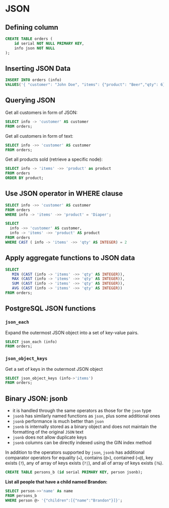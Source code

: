 # JSON

## Defining column

```sql
CREATE TABLE orders (
	id serial NOT NULL PRIMARY KEY,
	info json NOT NULL
);
```

## Inserting JSON Data

```sql
INSERT INTO orders (info)
VALUES('{ "customer": "John Doe", "items": {"product": "Beer","qty": 6}}');
```


## Querying JSON

Get all customers in form of JSON:

```sql
SELECT info -> 'customer' AS customer
FROM orders;
```

Get all customers in form of text:

```sql
SELECT info ->> 'customer' AS customer
FROM orders;
```

Get all products sold (retrieve a specific node):

```sql
SELECT info -> 'items' ->> 'product' as product
FROM orders
ORDER BY product;
```

## Use JSON operator in WHERE clause

```sql
SELECT info ->> 'customer' AS customer
FROM orders
WHERE info -> 'items' ->> 'product' = 'Diaper';
```

```sql
SELECT 
  info ->> 'customer' AS customer,
  info -> 'items' ->> 'product' AS product
FROM orders
WHERE CAST ( info -> 'items' ->> 'qty' AS INTEGER) = 2
```


## Apply aggregate functions to JSON data

```sql
SELECT 
   MIN (CAST (info -> 'items' ->> 'qty' AS INTEGER)),
   MAX (CAST (info -> 'items' ->> 'qty' AS INTEGER)),
   SUM (CAST (info -> 'items' ->> 'qty' AS INTEGER)),
   AVG (CAST (info -> 'items' ->> 'qty' AS INTEGER))
FROM orders;
```


## PostgreSQL JSON functions

### `json_each`

Expand the outermost JSON object into a set of key-value pairs.

```sql
SELECT json_each (info)
FROM orders;
```

### `json_object_keys`

Get a set of keys in the outermost JSON object

```sql
SELECT json_object_keys (info->'items')
FROM orders;
```


## Binary JSON: jsonb

- it is handled through the same operators as those for the `json` type
- `jsonb` has similarly named functions as `json`, plus some additional ones
- `jsonb` performance is much better than `json`
- `jsonb` is internally stored as a binary object and does not maintain the formatting of the original `JSON` text
- `jsonb` does not allow duplicate keys
- `jsonb` columns can be directly indexed using the GIN index method

In addition to the operators supported by `json`, `jsonb` has additional comparator operators for equality (`=`), contains (`@>`), contained (`<@`), key exists (`?`), any of array of keys exists (`?|`), and all of array of keys exists (`?&`).

```sql
CREATE TABLE persons_b (id serial PRIMARY KEY, person jsonb);
```

**List all people that have a child named Brandon:**

```sql
SELECT person->>'name' As name
FROM persons_b
WHERE person @> '{"children":[{"name":"Brandon"}]}';
```
